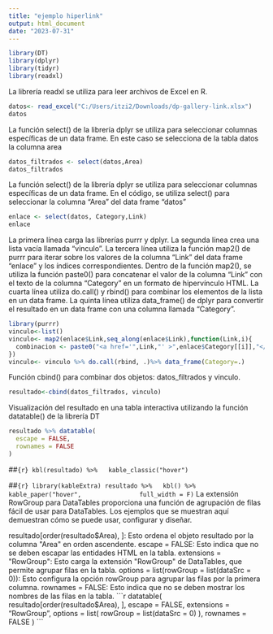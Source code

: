 ```yaml
---
title: "ejemplo hiperlink"
output: html_document
date: "2023-07-31"
---
```


```r
library(DT)
library(dplyr)
library(tidyr)
library(readxl)
```
La librería readxl se utiliza para leer archivos de Excel en R.
```r
datos<- read_excel("C:/Users/itzi2/Downloads/dp-gallery-link.xlsx")
datos
```
La función select() de la librería dplyr se utiliza para seleccionar columnas específicas de un data frame. En este caso se selecciona de la tabla datos la columna area
```r
datos_filtrados <- select(datos,Area)
datos_filtrados
```
La función select() de la librería dplyr se utiliza para seleccionar columnas específicas de un data frame. En el código, se utiliza select() para seleccionar la columna "Area" del data frame "datos"
```r
enlace <- select(datos, Category,Link)
enlace
```

La primera línea carga las librerías purrr y dplyr. 
La segunda línea crea una lista vacía llamada "vinculo". 
La tercera línea utiliza la función map2() de purrr para iterar sobre los valores de la columna "Link" del data frame "enlace" y los índices correspondientes. 
Dentro de la función map2(), se utiliza la función paste0() para concatenar el valor de la columna "Link" con el texto de la columna "Category" en un formato de hipervínculo HTML. La cuarta línea utiliza do.call() y rbind() para combinar los elementos de la lista en un data frame. 
La quinta línea utiliza data_frame() de dplyr para convertir el resultado en un data frame con una columna llamada "Category".
```r
library(purrr)
vinculo<-list()
vinculo<- map2(enlace$Link,seq_along(enlace$Link),function(Link,i){
  combinacion <- paste0("<a href='",Link,"' >",enlace$Category[[i]],"</a>")
})
vinculo<- vinculo %>% do.call(rbind, .)%>% data_frame(Category=.)
```
Función cbind() para combinar dos objetos: datos_filtrados y vinculo.
```r
resultado<-cbind(datos_filtrados, vinculo)
```
Visualización del resultado en una tabla interactiva utilizando la función datatable() de la librería DT
```r
resultado %>% datatable(
  escape = FALSE, 
  rownames = FALSE
)
```

##```{r}
kbl(resultado) %>%
  kable_classic("hover")
```

##```{r}
library(kableExtra)
resultado %>%
  kbl() %>%
  kable_paper("hover", 
              full_width = F)
```
La extensión RowGroup para DataTables proporciona una función de agrupación de filas fácil de usar para DataTables. Los ejemplos que se muestran aquí demuestran cómo se puede usar, configurar y diseñar.

resultado[order(resultado$Area), ]: Esto ordena el objeto resultado por la columna "Area" en orden ascendente.
escape = FALSE: Esto indica que no se deben escapar las entidades HTML en la tabla.
extensions = "RowGroup": Esto carga la extensión "RowGroup" de DataTables, que permite agrupar filas en la tabla.
options = list(rowGroup = list(dataSrc = 0)): Esto configura la opción rowGroup para agrupar las filas por la primera columna.
rownames = FALSE: Esto indica que no se deben mostrar los nombres de las filas en la tabla.
```r
datatable(
  resultado[order(resultado$Area), ],
  escape = FALSE, 
  extensions = "RowGroup", 
  options = list(
    rowGroup = list(dataSrc = 0)
  ),
  rownames = FALSE
)
```
